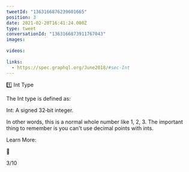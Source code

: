 ```yaml
---
tweetId: "1363166876239601665"
position: 3
date: 2021-02-20T16:41:24.000Z
type: tweet
conversationId: "1363166873911767043"
images:
  
videos:
  
links:
  - https://spec.graphql.org/June2018/#sec-Int
---
```

1️⃣ Int Type

The Int type is defined as:

Int: A signed 32‐bit integer.

In other words, this is a normal whole number like 1, 2, 3. The important thing to remember is you can't use decimal points with ints. 

Learn More:

🔗 

3/10
